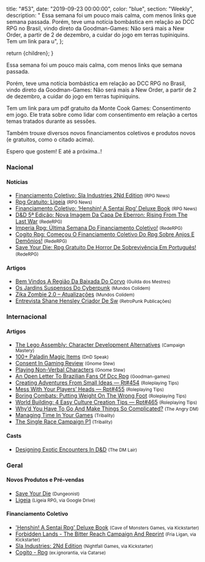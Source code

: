 
  title: "#53",
  date: "2019-09-23 00:00:00",
  color: "blue",
  section: "Weekly",
  description:
    "    Essa semana foi um pouco mais calma, com menos links que semana passada.     Porém, teve uma notícia bombástica em relação ao DCC RPG no Brasil, vindo direto da Goodman-Games: Não será mais a New Order, a partir de 2 de dezembro, a cuidar do jogo em terras tupiniquins.     Tem um link para u",
};

  return <InternalLayout meta={meta}>{children}</InternalLayout>;
}

Essa semana foi um pouco mais calma, com menos links que semana passada.

Porém, teve uma notícia bombástica em relação ao DCC RPG no Brasil, vindo direto da Goodman-Games: Não será mais a New Order, a partir de 2 de dezembro, a cuidar do jogo em terras tupiniquins.

Tem um link para um pdf gratuito da Monte Cook Games: Consentimento em jogo. Ele trata sobre como lidar com consentimento em relação a certos temas tratados durante as sessões.

Também trouxe diversos novos financiamentos coletivos e produtos novos (e gratuitos, como o citado acima).

Espero que gostem! E até a próxima..!

### Nacional

#### Notícias

- [Financiamento Coletivo: Sla Industries 2Nd Edition] <small>(RPG News)</small>
- [Rpg Gratuito: Ligeia] <small>(RPG News)</small>
- [Financiamento Coletivo: ‘Henshin! A Sentai Rpg’ Deluxe Book] <small>(RPG News)</small>
- [D&amp;D 5ª Edição: Nova Imagem Da Capa De Eberron: Rising From The Last War] <small>(RedeRPG)</small>
- [Imperia Rpg: Última Semana Do Financiamento Coletivo!] <small>(RedeRPG)</small>
- [Cogito Rpg: Começou O Financiamento Coletivo Do Rpg Sobre Anjos E Demônios!] <small>(RedeRPG)</small>
- [Save Your Die: Rpg Gratuito De Horror De Sobrevivência Em Português!] <small>(RedeRPG)</small>

#### Artigos

- [Bem Vindos A Região Da Baixada Do Corvo] <small>(Guilda dos Mestres)</small>
- [Os Jardins Suspensos Do Cyberpunk] <small>(Mundos Colidem)</small>
- [Zika Zombie 2.0 – Atualizações] <small>(Mundos Colidem)</small>
- [Entrevista Shane Hensley Criador De Sw] <small>(RetroPunk Publicações)</small>

### Internacional

#### Artigos

- [The Lego Assembly: Character Development Alternatives] <small>(Campaign Mastery)</small>
- [100+ Paladin Magic Items] <small>(DnD Speak)</small>
- [Consent In Gaming Review] <small>(Gnome Stew)</small>
- [Playing Non-Verbal Characters] <small>(Gnome Stew)</small>
- [An Open Letter To Brazilian Fans Of Dcc Rpg] <small>(Goodman-games)</small>
- [Creating Adventures From Small Ideas — Rt#454] <small>(Roleplaying Tips)</small>
- [Mess With Your Players’ Heads — Rpt#455] <small>(Roleplaying Tips)</small>
- [Boring Combats: Putting Weight On The Wrong Foot] <small>(Roleplaying Tips)</small>
- [World Building: 4 Easy Culture Creation Tips — Rpt#465] <small>(Roleplaying Tips)</small>
- [Why’d You Have To Go And Make Things So Complicated?] <small>(The Angry DM)</small>
- [Managing Time In Your Games] <small>(Tribality)</small>
- [The Single Race Campaign P1] <small>(Tribality)</small>

#### Casts

- [Designing Exotic Encounters In D&amp;D] <small>(The DM Lair)</small>

### Geral

#### Novos Produtos e Pré-vendas

- [Save Your Die] <small>(Dungeonist)</small>
- [Ligeia] <small>(Ligeia RPG, via Google Drive)</small>

#### Financiamento Coletivo

- [&#039;Henshin! A Sentai Rpg&#039; Deluxe Book] <small>(Cave of Monsters Games, via Kickstarter)</small>
- [Forbidden Lands - The Bitter Reach Campaign And Reprint] <small>(Fria Ligan, via Kickstarter)</small>
- [Sla Industries: 2Nd Edition] <small>(Nightfall Games, via Kickstarter)</small>
- [Cogito - Rpg] <small>(ex.ignorantia, via Catarse)</small>

[creating adventures from small ideas — rt#454]: https://www.roleplayingtips.com/rptn/creating-adventures-from-small-ideas-rt454/
[mess with your players’ heads — rpt#455]: https://www.roleplayingtips.com/rptn/mess-with-your-players-heads-rpt455/
[d&amp;d 5ª edição: nova imagem da capa de eberron: rising from the last war]: https://www.rederpg.com.br/2019/09/22/dd-5a-edicao-nova-imagem-da-capa-de-eberron-rising-from-the-last-war/
[os jardins suspensos do cyberpunk]: https://www.mundoscolidem.com.br/os-jardins-suspensos-do-cyberpunk/
[imperia rpg: última semana do financiamento coletivo!]: https://www.rederpg.com.br/2019/09/21/imperia-rpg-ultima-semana-do-financiamento-coletivo/
[financiamento coletivo: sla industries 2nd edition]: https://newsrpg.wordpress.com/2019/09/21/financiamento-coletivo-sla-industries-2nd-edition/
[sla industries: 2nd edition]: https://www.kickstarter.com/projects/nightfall/sla-industries-2nd-edition/description
[boring combats: putting weight on the wrong foot]: https://www.roleplayingtips.com/combat/boring-combats/
[cogito rpg: começou o financiamento coletivo do rpg sobre anjos e demônios!]: https://www.rederpg.com.br/2019/09/19/cogito-rpg-comecou-o-financiamento-coletivo-do-rpg-sobre-anjos-e-demonios/
[cogito - rpg]: https://www.catarse.me/cogito_rpg
[bem vindos a região da baixada do corvo]: http://guildadosmestres.com.br/2019/09/19/bem-vindos-a-baixada-do-corvo/
[zika zombie 2.0 – atualizações]: https://www.mundoscolidem.com.br/zika-zombie-2-0-atualizacoes/
[forbidden lands - the bitter reach campaign and reprint]: https://www.kickstarter.com/projects/1192053011/forbidden-lands-the-bitter-reach-campaign-and-reprint
[why’d you have to go and make things so complicated?]: https://theangrygm.com/making-things-complicated/
[save your die: rpg gratuito de horror de sobrevivência em português!]: https://www.rederpg.com.br/2019/09/17/save-your-die-rpg-gratuito-de-horror-de-sobrevivencia-em-portugues/
[save your die]: https://www.dungeonist.com/marketplace/product/save-your-die/
[rpg gratuito: ligeia]: https://newsrpg.wordpress.com/2019/09/18/ligeia-rpg-gratuito/
[ligeia]: https://drive.google.com/drive/folders/0B9es11Ga9u2cWVMzcEFZZlEwWHM
[100+ paladin magic items]: http://dndspeak.com/2019/09/100-paladin-magic-items/
[world building: 4 easy culture creation tips — rpt#465]: https://www.roleplayingtips.com/rptn/world-building-4-easy-culture-creation-tips-rpt465/
[consent in gaming review]: https://gnomestew.com/consent-in-gaming-review/
[designing exotic encounters in d&amp;d]: https://www.youtube.com/watch?v=OFe_dYQcfrk
[managing time in your games]: https://www.tribality.com/2019/09/17/managing-time-in-your-games/
[financiamento coletivo: ‘henshin! a sentai rpg’ deluxe book]: https://newsrpg.wordpress.com/2019/09/17/financiamento-coletivo-henshin-a-sentai-rpg-deluxe-book/
[&#039;henshin! a sentai rpg&#039; deluxe book]: https://www.kickstarter.com/projects/caveofmonstersgames/henshin-a-sentai-rpg-deluxe-book
[playing non-verbal characters]: https://gnomestew.com/playing-non-verbal-characters/
[the single race campaign p1]: https://www.tribality.com/2019/09/16/the-single-race-campaign-p1/
[the lego assembly: character development alternatives]: http://www.campaignmastery.com/blog/the-lego-assembly/
[entrevista shane hensley criador de sw]: https://retropunk.com.br/editora/entrevista-shane-hensley-criador-de-sw/
[an open letter to brazilian fans of dcc rpg]: https://zcu.io/eL4E
